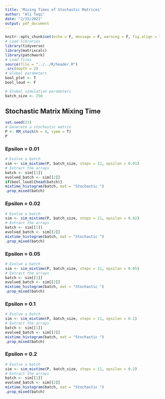 ```yaml
---
title: 'Mixing Times of Stochastic Matrices'
author: "Ali Taqi"
date: "2/15/2021"
output: pdf_document
---
```


```r
knitr::opts_chunk$set(echo = F, message = F, warning = F, fig.align = "center", fig.height = 4)
# Load libraries
library(tidyverse)
library(matrixcalc)
library(patchwork)
# Load files
source(file = "../../R/header.R")
.src(depth = 2)
# Global parameters
bool_plot <- T
bool_loud <- F
```

```r
# Global simulation parameters
batch_size <- 250
```


## Stochastic Matrix Mixing Time

```r
set.seed(23)
# Generate a stochastic matrix
P <- RM_stoch(N = 4, symm = T)
P
```

### Epsilon = 0.01

```r
# Evolve a batch
sim <- sim_mixtime(P, batch_size, steps = 11, epsilon = 0.01)
# Extract the arrays
batch <- sim[[1]]
evolved_batch <- sim[[2]]
if(bool_loud){head(batch)}
mixtime_histogram(batch, mat = "Stochastic ")
.prop_mixed(batch)
```

### Epsilon = 0.02

```r
# Evolve a batch
sim <- sim_mixtime(P, batch_size, steps = 11, epsilon = 0.02)
# Extract the arrays
batch <- sim[[1]]
evolved_batch <- sim[[2]]
mixtime_histogram(batch, mat = "Stochastic ")
.prop_mixed(batch)
```

### Epsilon = 0.05

```r
# Evolve a batch
sim <- sim_mixtime(P, batch_size, steps = 11, epsilon = 0.05)
# Extract the arrays
batch <- sim[[1]]
evolved_batch <- sim[[2]]
mixtime_histogram(batch, mat = "Stochastic ")
.prop_mixed(batch)
```

### Epsilon = 0.1

```r
# Evolve a batch
sim <- sim_mixtime(P, batch_size, steps = 11, epsilon = 0.1)
# Extract the arrays
batch <- sim[[1]]
evolved_batch <- sim[[2]]
mixtime_histogram(batch, mat = "Stochastic ")
.prop_mixed(batch)
```

### Epsilon = 0.2

```r
# Evolve a batch
sim <- sim_mixtime(P, batch_size, steps = 11, epsilon = 0.2)
# Extract the arrays
batch <- sim[[1]]
evolved_batch <- sim[[2]]
mixtime_histogram(batch, mat = "Stochastic ")
.prop_mixed(batch)
```
